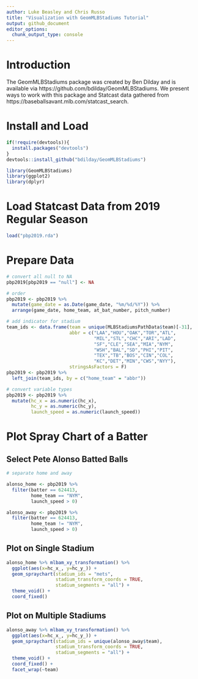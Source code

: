 ---
author: Luke Beasley and Chris Russo
title: "Visualization with GeomMLBStadiums Tutorial"
output: github_document
editor_options: 
  chunk_output_type: console
---

# Introduction

The GeomMLBStadiums package was created by Ben Dilday and is available via https://github.com/bdilday/GeomMLBStadiums. We present ways to work with this package and Statcast data gathered from https://baseballsavant.mlb.com/statcast_search.

# Install and Load

```{r eval=FALSE}
if(!require(devtools)){
  install.packages("devtools")
}
devtools::install_github("bdilday/GeomMLBStadiums")
```

```{r message=FALSE, warning=FALSE}
library(GeomMLBStadiums)
library(ggplot2)
library(dplyr)
```

# Load Statcast Data from 2019 Regular Season

```{r}
load("pbp2019.rda")
```

# Prepare Data

```{r}
# convert all null to NA
pbp2019[pbp2019 == "null"] <- NA

# order
pbp2019 <- pbp2019 %>%
  mutate(game_date = as.Date(game_date, "%m/%d/%Y")) %>%
  arrange(game_date, home_team, at_bat_number, pitch_number)

# add indicator for stadium
team_ids <- data.frame(team = unique(MLBStadiumsPathData$team)[-31],
                       abbr = c("LAA","HOU","OAK","TOR","ATL",
                                "MIL","STL","CHC","ARI","LAD",
                                "SF","CLE","SEA","MIA","NYM",
                                "WSH","BAL","SD","PHI","PIT",
                                "TEX","TB","BOS","CIN","COL",
                                "KC","DET","MIN","CWS","NYY"),
                       stringsAsFactors = F)
pbp2019 <- pbp2019 %>%
  left_join(team_ids, by = c("home_team" = "abbr"))

# convert variable types
pbp2019 <- pbp2019 %>%
  mutate(hc_x = as.numeric(hc_x),
         hc_y = as.numeric(hc_y),
         launch_speed = as.numeric(launch_speed))

```

# Plot Spray Chart of a Batter

## Select Pete Alonso Batted Balls

```{r}
# separate home and away

alonso_home <- pbp2019 %>%
  filter(batter == 624413,
         home_team == "NYM",
         launch_speed > 0)

alonso_away <- pbp2019 %>%
  filter(batter == 624413,
         home_team != "NYM",
         launch_speed > 0)
```

## Plot on Single Stadium

```{r message=FALSE, warning=FALSE}
alonso_home %>% mlbam_xy_transformation() %>%  
  ggplot(aes(x=hc_x_, y=hc_y_)) + 
  geom_spraychart(stadium_ids = "mets",
                  stadium_transform_coords = TRUE, 
                  stadium_segments = "all") + 
  theme_void() + 
  coord_fixed()
```


## Plot on Multiple Stadiums

```{r message=FALSE, warning=FALSE}
alonso_away %>% mlbam_xy_transformation() %>%  
  ggplot(aes(x=hc_x_, y=hc_y_)) + 
  geom_spraychart(stadium_ids = unique(alonso_away$team),
                  stadium_transform_coords = TRUE, 
                  stadium_segments = "all") + 
  theme_void() + 
  coord_fixed() +
  facet_wrap(~team)
```





